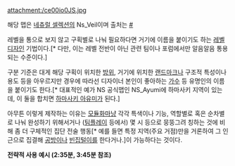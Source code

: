 attachment:/ce00io0JS.jpg 

해당 맵은 [[네츄럴 셀렉션]]의 Ns_Veil이며 출처는 [http://forums.unknownworlds.com/discussion/121159/how-to-recreate-ns1-map-to-ns2-map #]

레벨을 통으로 보지 않고 구획별로 나눠 필요하다면 거기에 이름을 붙이기도 하는 [[레벨 디자인]] 기법이다.[* 다만, 이는 레벨 전반이 아닌 관련 팀이나 포럼에서만 알음알음 통용되는 수준이다.]

구분 기준은 대게 해당 구획이 위치한 [[방위]], 거기에 위치한 [[랜드마크]]나 구조적 특성이나 용도 등을 아우르지만 경우에 따라선 디자이너 본인이 좋아하는 [[가수]] 등 유명인의 이름을 붙이기도 한다.[* 대표적인 예가 NS 공식맵인 NS_Ayumi에 하마사키 지역이 있는데, 이 둘을 합치면 [[하마사키 아유미]]가 된다.] 

아무튼 이렇게 제작하는 이유는 [[모듈화]]마냥 각각 특색이나 기능, 역할별로 혹은 순차별로 나눠 완성하기 위해서거나 ([[팀플레이]] 등에서) 몇 시 등으로 뭉뚱그려 칭하는 것에 비해 좀 더 구체적인 집단 전술 행동[* 예를 들면 특정 지역(주요 거점)만을 거론하여 그 인근으로 집결해 [[공방]]이나 [[빈집털이]]를 한다거나.]이 가능하다는 것이다.

{{{#!html
<iframe width="640" height="395" src="http://www.youtube.com/embed/liM78sLrlN4" frameborder="0" allowfullscreen></iframe>
}}}

'''전략적 사용 예시 (2:35분, 3:45분 참조)'''
